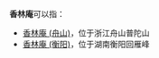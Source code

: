 '''香林庵'''可以指：

* [[香林庵_(舟山)|香林庵 (舟山)]]，位于浙江舟山普陀山
* [[香林庵_(衡阳)|香林庵 (衡阳)]]，位于湖南衡阳回雁峰

{{disambig|Cat=三字建築物消歧義}}